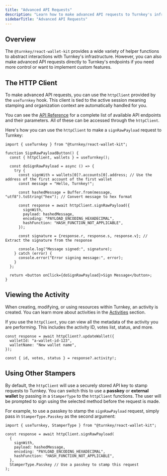 ```yaml
---
title: "Advanced API Requests"
description: "Learn how to make advanced API requests to Turnkey's infrastructure."
sidebarTitle: "Advanced API Requests"
---
```


## Overview

The `@turnkey/react-wallet-kit` provides a wide variety of helper functions to abstract interactions with Turnkey's infrastructure. However, you can also make advanced API requests directly to Turnkey's endpoints if you need more control or want to implement custom features.

## The HTTP Client

To make advanced API requests, you can use the `httpClient` provided by the `useTurnkey` hook. This client is tied to the active session meaning stamping and organization context are automatically handled for you.

You can see the [API Reference](/api-reference/overview) for a complete list of available API endpoints and their parameters. All of these can be accessed through the `httpClient`.

Here's how you can use the `httpClient` to make a `signRawPayload` request to Turnkey:

```tsx
import { useTurnkey } from "@turnkey/react-wallet-kit";

function SignRawPayloadButton() {
  const { httpClient, wallets } = useTurnkey();

  const doSignRawPayload = async () => {
    try {
      const signWith = wallets[0]?.accounts[0].address; // Use the address of the first account of the first wallet
      const message = "Hello, Turnkey!";

      const hashedMessage = Buffer.from(message, "utf8").toString("hex"); // Convert message to hex format

      const response = await httpClient.signRawPayload({
        signWith,
        payload: hashedMessage,
        encoding: "PAYLOAD_ENCODING_HEXADECIMAL",
        hashFunction: "HASH_FUNCTION_NOT_APPLICABLE",
      });

      const signature = {response.r, response.s, response.v}; // Extract the signature from the response

      console.log("Message signed:", signature);
    } catch (error) {
      console.error("Error signing message:", error);
    }
  };

  return <button onClick={doSignRawPayload}>Sign Message</button>;
}
```

## Viewing the Activity

When creating, modifying, or using resources within Turnkey, an activity is created. You can learn more about activities in the [Activities](/api-reference/activities/overview) section.

If you use the `httpClient`, you can view all the metadata of the activity you are performing. This includes the activity ID, votes list, status, and more.

```tsx
const response = await httpClient?.updateWallet({
  walletId: "a-wallet-id-123",
  walletName: "New wallet name",
});

const { id, votes, status } = response?.activity!;
```

## Using Other Stampers

By default, the `httpClient` will use a securely stored API key to stamp requests to Turnkey. You can switch this to use a **passkey** or **external wallet** by passing in a `StamperType` to the `httpClient` functions. The user will be prompted to sign using the selected method before the request is made.

For example, to use a passkey to stamp the `signRawPayload` request, simply pass in `StamperType.Passkey` as the second argument:

```tsx
import { useTurnkey, StamperType } from "@turnkey/react-wallet-kit";

const response = await httpClient.signRawPayload(
  {
    signWith,
    payload: hashedMessage,
    encoding: "PAYLOAD_ENCODING_HEXADECIMAL",
    hashFunction: "HASH_FUNCTION_NOT_APPLICABLE",
  },
  StamperType.Passkey // Use a passkey to stamp this request
);
```
